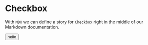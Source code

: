 
<Meta title="Form/Fieldset" />

# Checkbox

With `MDX` we can define a story for `Checkbox` right in the middle of our
Markdown documentation.

<Canvas>
  <button>hello</button>
</Canvas>
